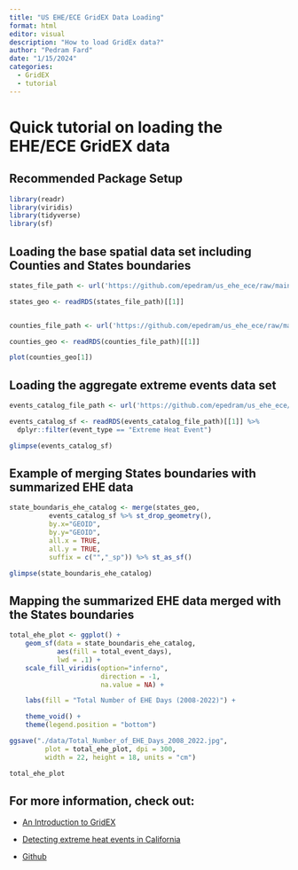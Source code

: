 ```yaml
---
title: "US EHE/ECE GridEX Data Loading"
format: html
editor: visual
description: "How to load GridEx data?"
author: "Pedram Fard"
date: "1/15/2024"
categories:
  - GridEX
  - tutorial
---
```


# Quick tutorial on loading the EHE/ECE GridEX data

## Recommended Package Setup

```r
library(readr)
library(viridis)
library(tidyverse)
library(sf)
```

## Loading the base spatial data set including Counties and States boundaries

```r
states_file_path <- url('https://github.com/epedram/us_ehe_ece/raw/main/iv_ehe_ece_data_integration/data/us49_states_geo_tigris.rds')

states_geo <- readRDS(states_file_path)[[1]]


counties_file_path <- url('https://github.com/epedram/us_ehe_ece/raw/main/iv_ehe_ece_data_integration/data/us49_counties_geo_tigris.rds')

counties_geo <- readRDS(counties_file_path)[[1]]

plot(counties_geo[1])
```

## Loading the aggregate extreme events data set

```r

events_catalog_file_path <- url('https://github.com/epedram/us_ehe_ece/raw/main/iv_ehe_ece_data_integration/data/States_events_by_type_sf_2008_2022.rds')

events_catalog_sf <- readRDS(events_catalog_file_path)[[1]] %>% 
  dplyr::filter(event_type == "Extreme Heat Event")

glimpse(events_catalog_sf)
```

## Example of merging States boundaries with summarized EHE data

```r
state_boundaris_ehe_catalog <- merge(states_geo,
          events_catalog_sf %>% st_drop_geometry(),
          by.x="GEOID",
          by.y="GEOID",
          all.x = TRUE,
          all.y = TRUE,
          suffix = c("","_sp")) %>% st_as_sf() 

glimpse(state_boundaris_ehe_catalog)
```

## Mapping the summarized EHE data merged with the States boundaries

```r
total_ehe_plot <- ggplot() +
    geom_sf(data = state_boundaris_ehe_catalog,
            aes(fill = total_event_days),
            lwd = .1) + 
    scale_fill_viridis(option="inferno", 
                       direction = -1,
                       na.value = NA) +

    labs(fill = "Total Number of EHE Days (2008-2022)") +

    theme_void() + 
    theme(legend.position = "bottom")

ggsave("./data/Total_Number_of_EHE_Days_2008_2022.jpg",
         plot = total_ehe_plot, dpi = 300,
         width = 22, height = 18, units = "cm")

total_ehe_plot
```


## For more information, check out:

-   [An Introduction to GridEX](intro_gridex.html)

-   [Detecting extreme heat events in California](extreme_heat_california.html)

-   [Github](https://github.com/epedram/us_ehe_ece/)
